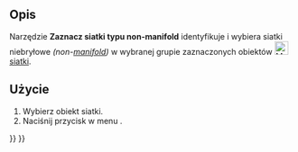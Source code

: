 <languages/>

{{Docnav
|[[Arch_MeshToShape/pl|Kształt z siatki]]
|[[Arch_RemoveShape/pl|Usuń kształt]]
|[[BIM_Workbench/pl|środowisko pracy BIM]]
|IconL=Arch_MeshToShape.svg
|IconR=Arch_RemoveShape.svg
|IconC=Workbench_BIM.svg
}}

{{VeryImportantMessage|POLECENIE TO JEST CZĘŚCIĄ ZINTEGROWANEGO środowiska pracy [[BIM_Workbench/pl|BIM]] w V1.0<br>
Ta strona została zaktualizowana dla tej wersji.}}

{{GuiCommand/pl
|Name=Arch SelectNonSolidMeshes
|Name/pl=BIM: Zaznacz siatki typu non-manifold
|MenuLocation=Narzędzia → Zaznacz siatki typu non-manifold
|Workbenches=[[BIM_Workbench/pl|BIM]]
|SeeAlso=[[Arch_SplitMesh/pl|Podziel siatkę]], [[Arch_MeshToShape/pl|Kształt z siatki]]
}}

<span id="Description"></span>
==Opis==

<div class="mw-translate-fuzzy">
Narzędzie '''Zaznacz siatki typu non-manifold''' identyfikuje i wybiera siatki niebryłowe ''(non-[http://en.wikipedia.org/wiki/Manifold manifold])'' w wybranej grupie zaznaczonych obiektów [[Image:Workbench_Mesh.svg|24px|Mesh_Workbench/pl]] [[Mesh_Workbench/pl|siatki]].
</div>

<span id="Usage"></span>
==Użycie==

# Wybierz obiekt siatki.
# Naciśnij przycisk w menu {{MenuCommand|Narzędzia → [[Image:Arch SelectNonManifold.svg|24px]] Wybierz siatki niebryłowe}}.


{{Docnav
|[[Arch_MeshToShape/pl|Kształt z siatki]]
|[[Arch_RemoveShape/pl|Usuń kształt]]
|[[BIM_Workbench/pl|środowisko pracy BIM]]
|IconL=Arch_MeshToShape.svg
|IconR=Arch_RemoveShape.svg
|IconC=Workbench_BIM.svg
}}

{{BIM_Tools_navi{{#translation:}}}}
{{Userdocnavi{{#translation:}}}}